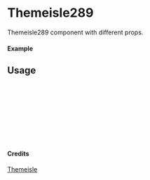 
<Meta of={Themeisle289} title="Themeisle/Themeisle289" />

# Themeisle289

Themeisle289 component with different props.

#### Example

<Canvas of={Themeisle289.Primary} />

## Usage

```ts
import { Themeisle289 } from "yadl-ui";

const Example = () => {
  return (
      <Themeisle289 />
  );
};

export default Example;
```

#### Credits
[Themeisle](https://themeisle.com/illustrations)
